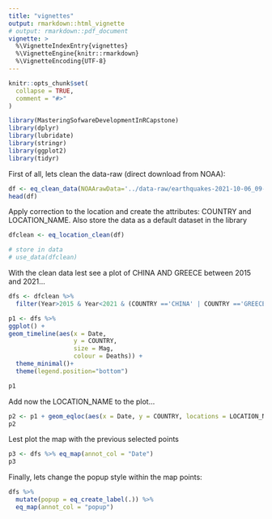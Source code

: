 ```yaml
---
title: "vignettes"
output: rmarkdown::html_vignette
# output: rmarkdown::pdf_document
vignette: >
  %\VignetteIndexEntry{vignettes}
  %\VignetteEngine{knitr::rmarkdown}
  %\VignetteEncoding{UTF-8}
---
```


```r
knitr::opts_chunk$set(
  collapse = TRUE,
  comment = "#>"
)
```

```r
library(MasteringSofwareDevelopmentInRCapstone)
library(dplyr)
library(lubridate)
library(stringr)
library(ggplot2)
library(tidyr)
```

First of all, lets clean the data-raw (direct download from NOAA):

```r
df <- eq_clean_data(NOAArawData='../data-raw/earthquakes-2021-10-06_09-24-38_+0200.tsv')
head(df)
```

Apply correction to the location and create the attributes: COUNTRY and LOCATION_NAME. Also store the data as a default dataset in the library
```r
dfclean <- eq_location_clean(df)

# store in data
# use_data(dfclean)
```

With the clean data lest see a plot of CHINA AND GREECE between 2015 and 2021...
```r
dfs <- dfclean %>%
  filter(Year>2015 & Year<2021 & (COUNTRY =='CHINA' | COUNTRY =='GREECE'))

p1 <- dfs %>%
ggplot() +
geom_timeline(aes(x = Date,
                  y = COUNTRY,
                  size = Mag,
                  colour = Deaths)) +
  theme_minimal()+
  theme(legend.position="bottom")

p1
```

Add now the LOCATION_NAME  to the plot...
```r
p2 <- p1 + geom_eqloc(aes(x = Date, y = COUNTRY, locations = LOCATION_NAME, number = 3))
p2
```

Lest plot the map with the previous selected points
```r
p3 <- dfs %>% eq_map(annot_col = "Date")
p3
```


Finally, lets change the popup style within the map points:
```r
dfs %>%
  mutate(popup = eq_create_label(.)) %>%
  eq_map(annot_col = "popup")
```

